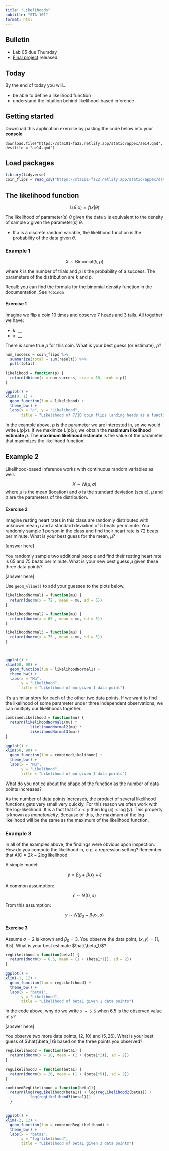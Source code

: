 ```yaml
---
title: "Likelihoods"
subtitle: "STA 101"
format: html
---
```


## Bulletin

- Lab 05 due Thursday
- [Final project](https://sta101-fa22.netlify.app/projects/final-project/) released

## Today

By the end of today you will...

- be able to define a likelihood function
- understand the intuition behind likelihood-based inference

## Getting started

Download this application exercise by pasting the code below into your **console**

```
download.file("https://sta101-fa22.netlify.app/static/appex/ae14.qmd",
destfile = "ae14.qmd")
```

## Load packages

```r
library(tidyverse)
coin_flips = read_csv("https://sta101-fa22.netlify.app/static/appex/data/coin_flips_LE.csv")
```

## The likelihood function

$$
L(\theta | x) = f(x | \theta)
$$

The likelihood of parameter(s) $\theta$ given the data $x$ is equivalent to the density of sample $x$ given the parameter(s) $\theta$.

- If $x$ is a discrete random variable, the likelihood function is the probability of the data given $\theta$.

### Example 1

$$
X \sim \text{Binomial}(k, p)
$$

where $k$ is the number of trials and $p$ is the probability of a success. The parameters of the distribution are $k$ and $p$.

:::{.callout-note}
Recall: you can find the formula for the binomial density function in the documentation. See `?dbinom`
:::


#### Exercise 1

Imagine we flip a coin 10 times and observe 7 heads and 3 tails. All together we have:

- $k$: __
- $x$: __

There is some true $p$ for this coin. What is your best guess (or estimate), $\hat{p}$?

```r
num_success = coin_flips %>%
  summarize(total = sum(result)) %>%
  pull(total)

likelihood = function(p) {
  return(dbinom(x = num_success, size = 10, prob = p))
}

ggplot() +
xlim(0, 1) +
  geom_function(fun = likelihood) +
  theme_bw() + 
  labs(x = "p", y = "Likelihood",
       title = "Likelihood of 7/10 coin flips landing heads as a function of p") 
```

In the example above, $p$ is the parameter we are interested in, so we would write $L(p | x)$. If we maximize $L(p | x)$, we obtain the **maximum likelihood estimate** $\hat{p}$. The **maximum likelihood estimate** is the value of the parameter that maximizes the likelihood function.


## Example 2

Likelihood-based inference works with continuous random variables as well.

$$
X \sim N(\mu, \sigma)
$$
where $\mu$ is the mean (location) and $\sigma$ is the standard deviation (scale). $\mu$ and $\sigma$ are the parameters of the distribution. 

#### Exercise 2

Imagine resting heart rates in this class are randomly distributed with unknown mean $\mu$ and a standard deviation of 5 beats per minute. You randomly sample 1 person in the class and find their heart rate is 72 beats per minute. What is your best guess for the mean, $\hat{\mu}$?

[answer here]

You randomly sample two additional people and find their resting heart rate is 65 and 75 beats per minute. What is your new best guess $\hat{\mu}$ given these three data points?

[answer here]

Use `geom_vline()` to add your guesses to the plots below.

```r
likelihoodNormal1 = function(mu) {
  return(dnorm(x = 72 , mean = mu, sd = 5))
}

likelihoodNormal2 = function(mu) {
  return(dnorm(x = 65 , mean = mu, sd = 5))
}

likelihoodNormal3 = function(mu) {
  return(dnorm(x = 75 , mean = mu, sd = 5))
}



ggplot() +
xlim(50, 90) +
  geom_function(fun = likelihoodNormal1) +
  theme_bw() +
  labs(x = "Mu",
       y = "Likelihood",
       title = "Likelihood of mu given 1 data point")


```

It's a similar story for each of the other two data points. If we want to find the likelihood of some parameter under three independent observations, we can multiply our likelihoods together.

```r
combinedLikelihood = function(mu) {
  return(likelihoodNormal1(mu) * 
           likelihoodNormal2(mu) * 
           likelihoodNormal3(mu))
}

ggplot() +
xlim(50, 90) +
  geom_function(fun = combinedLikelihood) +
  theme_bw() +
  labs(x = "Mu",
       y = "Likelihood",
       title = "Likelihood of mu given 3 data points")
```

What do you notice about the shape of the function as the number of data points increases?

:::{.callout-note}
As the number of data points increases, the product of several likelihood functions gets very small very quickly. For this reason we often work with the log-likelihood. It is a fact that if $x < y$ then $\log(x) < \log(y)$. This property is known as *monotonicity*. Because of this, the maximum of the log-likelihood will be the same as the maximum of the likelihood function. 
:::

### Example 3

In all of the examples above, the findings were obvious upon inspection. How do you compute the likelihood in, e.g. a regression setting? Remember that $\text{AIC} = 2k - 2 \log \text{likelihood}$.

A simple model:

$$
y = \beta_0 + \beta_1 x_1 + \epsilon
$$

A common assumption:

$$
\epsilon \sim N(0, \sigma)
$$

From this assumption:

$$
y \sim N(\beta_0 + \beta_1x_1, \sigma)
$$

#### Exercise 3

Assume $\sigma = 2$ is known and $\beta_0 = 3$. You observe the data point, $(x,y) = (1, 6.5)$. What is your best estimate $\hat{\beta_1}$?

```r
regLikelihood = function(beta1) {
  return(dnorm(x = 6.5, mean = (1 + (beta1*1)), sd = 2))
}

ggplot() +
xlim(-1, 12) +
  geom_function(fun = regLikelihood) +
  theme_bw() +
  labs(x = "beta1",
       y = "Likelihood",
       title = "Likelihood of beta1 given 1 data points")
```

In the code above, why do we write `x = 6.5` when $6.5$ is the observed value of $y$?

[answer here]

You observe two more data points, $(2, 10)$ and $(5,26)$. What is your best guess of $\hat{\beta_1}$ based on the three points you observed?

```r
regLikelihood2 = function(beta1) {
  return(dnorm(x = 10, mean = (1 + (beta1*2)), sd = 2))
}

regLikelihood3 = function(beta1) {
  return(dnorm(x = 26, mean = (1 + (beta1*5)), sd = 2))
}

combinedRegLikelihood = function(beta1){ 
  return(log(regLikelihood(beta1)) + log(regLikelihood2(beta1)) +
           log(regLikelihood3(beta1)))
  }


ggplot() +
xlim(-2, 12) +
  geom_function(fun = combinedRegLikelihood) +
  theme_bw() +
  labs(x = "beta1",
       y = "log-likelihood",
       title = "Likelihood of beta1 given 3 data points")
```

